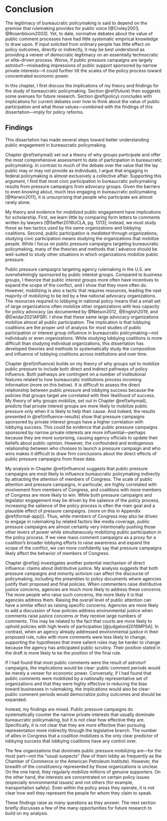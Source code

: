 # Conclusion {#book-conclusion}

The legitimacy of bureaucratic policymaking is said to depend on the premise that rulemaking provides for public voice [@Croley2003, @Rosenbloom2003]. Yet, to date, normative debates about the value of public comment processes have had little systematic empirical knowledge to draw upon. If input solicited from ordinary people has little effect on policy outcomes, directly or indirectly, it may be best understood as providing a veneer of democratic legitimacy on an essentially technocratic or elite-driven process. Worse, if public pressure campaigns are largely astroturf---misleading impressions of public support sponsored by narrow private interests---it could further tilt the scales of the policy process toward concentrated economic power.

In this chapter, I first discuss the implications of my theory and findings for the study of bureaucratic policymaking. Section \@ref(future) then suggests some avenues for future research. Section \@ref(policy) concludes with implications for current debates over how to think about the value of public participation and what those values---combined with the findings of this dissertation---imply for policy reforms. 


## Findings

This dissertation has made several steps toward better understanding public engagement in bureaucratic policymaking.

Chapter \@ref(whymail) set out a theory of why groups participate and offer the most comprehensive assessment to date of participation in bureaucratic policymaking. In contrast to much of the debate over the value that the lay public may or may not provide as individuals, I argue that engaging in federal policymaking is almost exclusively a collective affair. Supporting this argument, I find that most civic participation in bureaucratic policymaking results from pressure campaigns from advocacy groups. Given the barriers to even knowing about, much less engaging in bureaucratic policymaking [@Kerwin2011], it is unsurprising that people who participate are almost rarely alone. 

My theory and evidence for *mobilized* public engagement have implications for scholarship. First, we learn little by comparing form letters to comments written by lawyers  [@Seifter2016UCLA, pg. 1313]; instead, we must study these as two tactics used by the same organizations and lobbying coalitions. Second, public participation is *mediated* through organizations; studying civic participation means studying the organizations that mobilize people. While I focus on public pressure campaigns targeting bureaucratic policymaking, many of the theories and methods that I advance should be well-suited to study other situations in which organizations mobilize public pressure.

Public pressure campaigns targeting agency rulemaking in the U.S. are overwhelmingly sponsored by public interest groups. Compared to business groups, I theorize that public interest groups more often have incentives to expand the scope of the conflict, and I show that they more often do. However, mobilizing is also a tactic that requires resources, leading the vast majority of mobilizing to be led by a few national advocacy organizations. The resources required to lobbying in national policy means that a small set of large organizations often mobilize other organizations with less capacity for policy advocacy (as documented by @Nelson2012, @English2019, and @Dwidar2021APSR). I show that these same large advocacy organizations mobilize almost all public participation. The implication is that lobbying coalitions are the proper unit of analysis for most studies of public participation or interest group influence in bureaucratic policymaking---not individuals or even organizations. While studying lobbying coalitions is more difficult than studying individual organizations, this dissertation has developed theories and methods to systematically study the composition and influence of lobbying coalitions across institutions and over time.

Chapter \@ref(influence) builds on my theory of why groups opt to mobilize public pressure to include both direct and indirect pathways of policy influence. Both pathways are contingent on a number of institutional features related to how bureaucratic institutions process incoming information (more on this below). It is difficult to assess the direct relationship between public pressure and lobbying success because the policies that groups target are correlated with their likelihood of success. My theory of why groups mobilize, set out in Chapter \@ref(whymail), predicts that private interest groups are more likely to mobilize public pressure only when it is likely to help their cause. And indeed, the results presented in \@ref(influence-results) show that pressure campaigns sponsored by private interest groups have a higher correlation with lobbying success. This could be evidence that public pressure campaigns sponsored by narrow private interests are more influential---perhaps because they are more surprising, causing agency officials to update their beliefs about public opinion. However, the confounded and endogenous relationship between who chooses to launch a pressure campaign and who wins makes it difficult to draw firm conclusions about the direct effects of public pressure campaigns from these data. 

My analysis in Chapter \@ref(influence) suggests that public pressure campaigns are most likely to influence bureaucratic policymaking indirectly by attracting the attention of members of Congress. 
The scale of public attention and pressure campaigns, in particular, are highly correlated with involvement from members of Congress, and coalitions with more members of Congress are more likely to win. While both pressure campaigns and legislator engagement may be driven by the salience of the policy process, increasing the salience of the policy process is often the main goal and a plausible effect of pressure campaigns. (more on this in Appendix \@ref(formal-app))). Thus, while members of Congress may also be driven to engage in rulemaking by related factors like media coverage, public pressure campaigns are almost certainly very intentionally pushing those other levers of power while simultaneously mobilizing public participation in the policy process. If we view mass comment campaigns as a proxy for a coalition's broader lobbying efforts to raise awareness and expand the scope of the conflict, we can more confidently say that pressure campaigns likely affect the behavior of members of Congress. 

Chapter \@ref(ej) investigates another potential mechanism of direct influence: claims about distributive justice. My analysis suggests that both pressure campaigns and minority activism can affect the discourse of policymaking, including the preambles to policy documents where agencies justify their proposed and final policies. When commenters raise distributive justice concerns, agencies are much more likely to address these concerns. The more people who raise such concerns, the more likely it is that agencies address them. Raising the overall level of public attention can have a similar effect as raising specific concerns. Agencies are more likely to add a discussion of how policies address environmental justice when comments raise justice concerns *or* they receive large numbers of comments. This may be related to the fact that courts are more likely to uphold policies with high levels of participation [@judgelord2016MPSA].
In contrast, when an agency already addressed environmental justice in their proposed rule, rules with more comments were less likely to change, supporting the hypotheses that more salient rules may be harder to change because the agency has anticipated public scrutiny. Their position stated in the draft is more likely to be the position of the final rule.

If I had found that most public comments were the result of astroturf campaigns, the implications would be clear: public comment periods would be merely a veneer for economic power. Conversely, if I had found that public comments were mobilized by a nationally representative set of organizations and that they were highly effective in reducing the bias toward businesses in rulemaking, the implications would also be clear: public comment periods would democratize policy outcomes and should be expanded. 

Instead, my findings are mixed. Public pressure campaigns do systematically counter the narrow private interests that usually dominate bureaucratic policymaking, but it is not clear how effective they are. Specifically, it is not clear that they are more effective than pursuing representation more indirectly through the legislative branch. The number of allies in Congress that a coalition mobilizes is the only clear predictor of lobbying success that lobbying coalitions have any control over. 

The few organizations that dominate public pressure mobilizing are---for the most part---not the "usual suspects" (few of them lobby as frequently as the Chamber of Commerce or the American Petroleum Institute). However, the breadth of the constituency represented by those organizations is unclear. On the one hand, they regularly mobilize millions of genuine supporters. On the other hand, the interests are concentrated on certain policy issues (especially environmental issues) and not others (for example, transportation safety). Even within the policy areas they operate, it is not clear how well they represent the people for whom they claim to speak. 

These findings raise as many questions as they answer. The next section briefly discusses a few of the many opportunities for future research to build on my analysis.